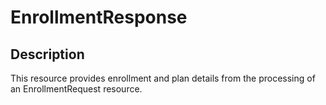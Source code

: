 # EnrollmentResponse
 ## Description 
 This resource provides enrollment and plan details from the processing of an EnrollmentRequest resource.